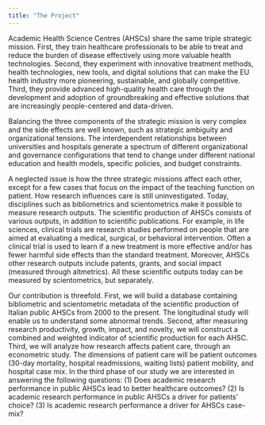 ```yaml
---
title: "The Project"
---
```


Academic Health Science Centres (AHSCs) share the same triple strategic mission. First, they train healthcare professionals to be able to treat and reduce the burden of disease effectively using more valuable health technologies. Second, they experiment with innovative treatment methods, health technologies, new tools, and digital solutions that can make the EU health industry more pioneering, sustainable, and globally competitive. Third, they provide advanced high-quality health care through the development and adoption of groundbreaking and effective solutions that are increasingly people-centered and data-driven.

Balancing the three components of the strategic mission is very complex and the side effects are well known, such as strategic ambiguity and organizational tensions. The interdependent relationships between universities and hospitals generate a spectrum of different organizational and governance configurations that tend to change under different national education and health models, specific policies, and budget constraints.

A neglected issue is how the three strategic missions affect each other, except for a few cases that focus on the impact of the teaching function on patient. How research influences care is still uninvestigated. Today, disciplines such as bibliometrics and scientometrics make it possible to measure research outputs. The scientific production of AHSCs consists of various outputs, in addition to scientific publications. For example, in life sciences, clinical trials are research studies performed on people that are aimed at evaluating a medical, surgical, or behavioral intervention. Often a clinical trial is used to learn if a new treatment is more effective and/or has fewer harmful side effects than the standard treatment. Moreover, AHSCs other research outputs include patents, grants, and social impact (measured through altmetrics). All these scientific outputs today can be measured by scientometrics, but separately.

Our contribution is threefold. First, we will build a database containing bibliometric and scientometric metadata of the scientific production of Italian public AHSCs from 2000 to the present. The longitudinal study will enable us to understand some abnormal trends. Second, after measuring research productivity, growth, impact, and novelty, we will construct a combined and weighted indicator of scientific production for each AHSC. Third, we will analyze how research affects patient care, through an econometric study. The dimensions of patient care will be patient outcomes (30-day mortality, hospital readmissions, waiting lists) patient mobility, and hospital case mix. In the third phase of our study we are interested in answering the following questions: (1) Does academic research performance in public AHSCs lead to better healthcare outcomes? (2) Is academic research performance in public AHSCs a driver for patients’ choice? (3) Is academic research performance a driver for AHSCs case-mix?
